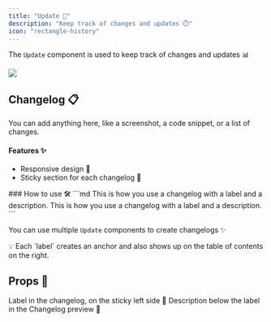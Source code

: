 ```yaml
---
title: "Update 📝"
description: "Keep track of changes and updates ⏱️"
icon: "rectangle-history"
---
```


The `Update` component is used to keep track of changes and updates 📊

<Update label="2024-10-12" description="v0.1.1">
  <Frame>
    <img
      className="block"
      src="https://mintlify-assets.b-cdn.net/hero-light.png"
    />
  </Frame>

  ## Changelog 📋

  You can add anything here, like a screenshot, a code snippet, or a list of changes.

  #### Features ✨
  - Responsive design 📱
  - Sticky section for each changelog 📌
</Update>

<Update label="2024-10-11" description="v0.1.0">
  ### How to use 🛠️
  ```md
  <Update label="2024-10-12" description="v0.1.1">
    This is how you use a changelog with a label 
    and a description.
  </Update>
  <Update label="2024-10-11" description="v0.1.0">
    This is how you use a changelog with a label 
    and a description.
  </Update>
  ```

  You can use multiple `Update` components to create changelogs ✨
</Update>

<Tip>
  💡 Each `label` creates an anchor and also shows up on the table of contents on the right.
</Tip>

## Props 🔧

<ResponseField name="label" type="string" required>
  Label in the changelog, on the sticky left side 📍
</ResponseField>

<ResponseField name="description" type="string">
  Description below the label in the Changelog preview 📝
</ResponseField>
</fileContent>
</invoke>